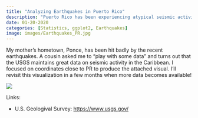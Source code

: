 ```yaml
---
title: "Analyzing Earthquakes in Puerto Rico"
description: "Puerto Rico has been experiencing atypical seismic activity since November 2019." 
date: 01-20-2020
categories: [Statistics, ggplot2, Earthquakes]
image: images/Earthquakes_PR.jpg
---
```


My mother's hometown, Ponce, has been hit badly by the recent earthquakes. A cousin asked me to "play with some data" and turns out that the USGS maintains great data on seismic activity in the Caribbean. I focused on coordinates close to PR to produce the attached visual. I'll revisit this visualization in a few months when more data becomes available!

![](./images/Earthquakes_PR.jpg)

Links:

* U.S. Geologival Survey: [https://www.usgs.gov/](https://www.usgs.gov/)